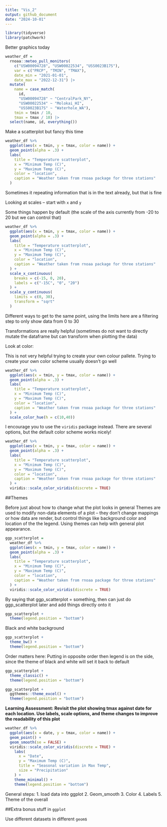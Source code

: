 ```yaml
---
title: "Vis_2"
output: github_document
date: "2024-10-01"
---
```


```r
library(tidyverse)
library(patchwork)
```

Better graphics today 

```r
weather_df = 
  rnoaa::meteo_pull_monitors(
    c("USW00094728", "USW00022534", "USS0023B17S"),
    var = c("PRCP", "TMIN", "TMAX"), 
    date_min = "2021-01-01",
    date_max = "2022-12-31") |>
  mutate(
    name = case_match(
      id, 
      "USW00094728" ~ "CentralPark_NY", 
      "USW00022534" ~ "Molokai_HI",
      "USS0023B17S" ~ "Waterhole_WA"),
    tmin = tmin / 10,
    tmax = tmax / 10) |>
  select(name, id, everything())
```

Make a scatterplot but fancy this time

```r
weather_df %>% 
  ggplot(aes(x = tmin, y = tmax, color = name)) + 
  geom_point(alpha = .3) +
  labs(
    title = "Temperature scatterplot",
    x = "Minimum Temp (C)",
    y = "Maximum Temp (C)",
    color = "location",
    caption = "Weather taken from rnoaa package for three stations"
  )
```

Sometimes it repeating information that is in the text already, but that is fine 

Looking at scales -- start with `x` and `y` 

Some things happen by default (the scale of the axis currently from -20 to 20 but we can control that)

```r
weather_df %>% 
  ggplot(aes(x = tmin, y = tmax, color = name)) + 
  geom_point(alpha = .3) +
  labs(
    title = "Temperature scatterplot",
    x = "Minimum Temp (C)",
    y = "Maximum Temp (C)",
    color = "location",
    caption = "Weather taken from rnoaa package for three stations"
  ) + 
  scale_x_continuous(
    breaks = c(-15, 0, 20),
    labels = c("-15C", "0", "20")
  ) +
  scale_y_continuous(
    limits = c(0, 30),
    transform = "sqrt"
  )
```

Different ways to get to the same point, using the limits here are a filtering step to only show data from 0 to 30 

Transformations are really helpful (sometimes do not want to directly mutate the dataframe but can transform when plotting the data)

Look at color:

This is not very helpful trying to create your own colour pallete. 
Trying to create your own color scheme usually doesn’t go well

```r
weather_df %>% 
  ggplot(aes(x = tmin, y = tmax, color = name)) + 
  geom_point(alpha = .3) +
  labs(
    title = "Temperature scatterplot",
    x = "Minimum Temp (C)",
    y = "Maximum Temp (C)",
    color = "location",
    caption = "Weather taken from rnoaa package for three stations"
  ) + 
  scale_color_hue(h = c(10,40))
```

I encourage you to use the `viridis` package instead. There are several options, but the default color scheme works nicely!

```r
weather_df %>% 
  ggplot(aes(x = tmin, y = tmax, color = name)) + 
  geom_point(alpha = .3) +
  labs(
    title = "Temperature scatterplot",
    x = "Minimum Temp (C)",
    y = "Maximum Temp (C)",
    color = "location",
    caption = "Weather taken from rnoaa package for three stations"
  ) + 
  viridis::scale_color_viridis(discrete = TRUE)
```

##Themes 

Before just about how to change what the plot looks in general 
Themes are used to modify non-data elements of a plot – they don’t change mappings or how data are render, but control things like background color and location of the the legend. Using themes can help with general plot appearance.

```r
ggp_scatterplot = 
  weather_df %>% 
  ggplot(aes(x = tmin, y = tmax, color = name)) + 
  geom_point(alpha = .3) +
  labs(
    title = "Temperature scatterplot",
    x = "Minimum Temp (C)",
    y = "Maximum Temp (C)",
    color = "location",
    caption = "Weather taken from rnoaa package for three stations"
  ) + 
  viridis::scale_color_viridis(discrete = TRUE)
```

By saying that ggp_scatterplot = something, then can just do ggp_scatterplot later and add things directly onto it 

```r
ggp_scatterplot + 
  theme(legend.position = "bottom")
```

Black and white background
```r
ggp_scatterplot + 
  theme_bw() + 
  theme(legend.position = "bottom")
```

Order matters here:
Putting in opposite order then legend is on the side, since the theme of black and white will set it back to default 

```r
ggp_scatterplot + 
  theme_classic() + 
  theme(legend.position = "bottom")
```

```r
ggp_scatterplot + 
  ggthemes::theme_excel() + 
  theme(legend.position = "bottom")
```

**Learning Assessment: Revisit the plot showing tmax against date for each location. Use labels, scale options, and theme changes to improve the readability of this plot**

```r
weather_df %>% 
  ggplot(aes(x = date, y = tmax, color = name)) + 
  geom_point() +
  geom_smooth(se = FALSE) +
  viridis::scale_color_viridis(discrete = TRUE) + 
    labs(
      x = "Date",
      y = "Maximum Temp (C)", 
      title = "Seasonal variation in Max Temp",
      size = "Precipitation"
    ) +
    theme_minimal() +
    theme(legend.position = "bottom")
```

General steps: 
1. load data into ggplot
2. Geom_smooth 
3. Color
4. Labels 
5. Theme of the overall 

##Extra bonus stuff in `ggplot`

Use different datasets in different `geom`s

```r

```

